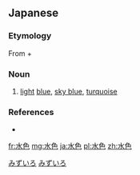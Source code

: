 ==Japanese==
{{ja-kanjitab|みず|いろ|yomi=kun}}

===Etymology===
From {{m|ja|水|sc=Jpan|tr=mizu||water}} + {{m|ja|色|sc=Jpan|tr=iro||color}}

===Noun===
{{ja-noun|みずいろ}}
# [[light]] [[blue]], [[sky blue]], [[turquoise]]

===References===
* {{R:Shogakukan}}

[[Category:ja:Colors|みずいろ]]
[[Category:ja:Blues|みずいろ]]

[[fr:水色]]
[[mg:水色]]
[[ja:水色]]
[[pl:水色]]
[[zh:水色]]